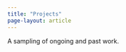 ```yaml
---
title: "Projects"
page-layout: article
---
```


A sampling of ongoing and past work.

<!-- ### Contextual Analogical Inference (CAI)
- Integrates textual triples, causal/temporal structure, and KG embeddings for long-text reasoning.

### Robust Entity Extractor
- Entity & relation extraction tailored to story-like narratives with noisy context. -->